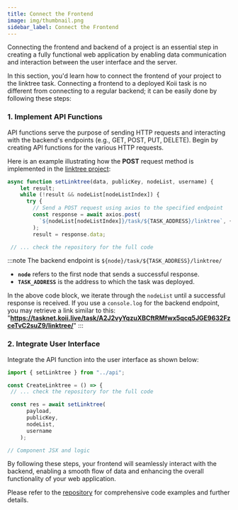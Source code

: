 ```yaml
---
title: Connect the Frontend
image: img/thumbnail.png
sidebar_label: Connect the Frontend
---
```


Connecting the frontend and backend of a project is an essential step in creating a fully functional web application by enabling data communication and interaction between the user interface and the server.

In this section, you'd learn how to connect the frontend of your project to the linktree task. Connecting a frontend to a deployed Koii task is no different from connecting
to a regular backend; it can be easily done by following these steps:

### 1. Implement API Functions

API functions serve the purpose of sending HTTP requests and interacting with the backend's endpoints (e.g., GET, POST, PUT, DELETE). Begin by creating API functions for the various HTTP requests.

Here is an example illustrating how the **POST** request method is implemented in the [linktree project](https://github.com/koii-network/linktree-app/blob/main/src/api.js#L143):

```javascript
async function setLinktree(data, publicKey, nodeList, username) {
    let result;
    while (!result && nodeList[nodeListIndex]) {
      try {
        // Send a POST request using axios to the specified endpoint
        const response = await axios.post(
          `${nodeList[nodeListIndex]}/task/${TASK_ADDRESS}/linktree`, {payload,}
        );
        result = response.data;

 // ... check the repository for the full code
```

:::note
The backend endpoint is `${node}/task/${TASK_ADDRESS}/linktree/`

- **`node`** refers to the first node that sends a successful response.
- **`TASK_ADDRESS`** is the address to which the task was deployed.

In the above code block, we iterate through the `nodeList` until a successful response is received. If you use a `console.log` for the backend endpoint, you may retrieve a link similar to this: "**https://tasknet.koii.live/task/A2J2vyYqzuXBCftRMfwx5qcq5JGE9632FzceTvC2suZ9/linktree/**"
:::

### 2. Integrate User Interface

Integrate the API function into the user interface as shown below:

```js
import { setLinktree } from "../api";

const CreateLinktree = () => {
 // ... check the repository for the full code

 const res = await setLinktree(
      payload,
      publicKey,
      nodeList,
      username
    );

// Component JSX and logic
```

By following these steps, your frontend will seamlessly interact with the backend, enabling a smooth flow of data and enhancing the overall functionality of your web application.

Please refer to the [repository](https://github.com/koii-network/linktree-app) for comprehensive code examples and further details.

